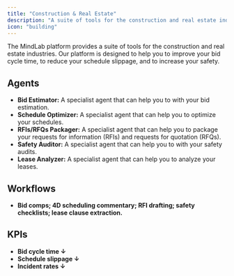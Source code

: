 ```yaml
---
title: "Construction & Real Estate"
description: "A suite of tools for the construction and real estate industries."
icon: "building"
---
```


The MindLab platform provides a suite of tools for the construction and real estate industries. Our platform is designed to help you to improve your bid cycle time, to reduce your schedule slippage, and to increase your safety.

## Agents

-   **Bid Estimator:** A specialist agent that can help you to with your bid estimation.
-   **Schedule Optimizer:** A specialist agent that can help you to optimize your schedules.
-   **RFIs/RFQs Packager:** A specialist agent that can help you to package your requests for information (RFIs) and requests for quotation (RFQs).
-   **Safety Auditor:** A specialist agent that can help you to with your safety audits.
-   **Lease Analyzer:** A specialist agent that can help you to analyze your leases.

## Workflows

-   **Bid comps; 4D scheduling commentary; RFI drafting; safety checklists; lease clause extraction.**

## KPIs

-   **Bid cycle time ↓**
-   **Schedule slippage ↓**
-   **Incident rates ↓**